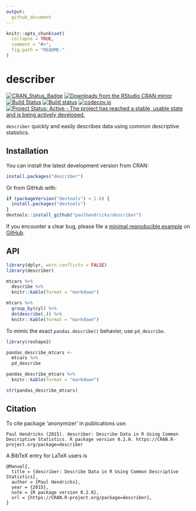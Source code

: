 ```yaml
---
output:
  github_document
---
```


<!-- README.md is generated from README.Rmd. Please edit that file -->

```r
knitr::opts_chunk$set(
  collapse = TRUE,
  comment = "#>",
  fig.path = "README-"
)
```

# describer

[![CRAN_Status_Badge](http://www.r-pkg.org/badges/version/describer)](http://cran.r-project.org/package=describer)
[![Downloads from the RStudio CRAN mirror](http://cranlogs.r-pkg.org/badges/describer)](http://cran.rstudio.com/package=describer)
[![Build Status](https://travis-ci.org/paulhendricks/describer.png?branch=master)](https://travis-ci.org/paulhendricks/describer)
[![Build status](https://ci.appveyor.com/api/projects/status/jyh7mh23q1htalww/branch/master?svg=true)](https://ci.appveyor.com/project/paulhendricks/describer/branch/master)
[![codecov.io](http://codecov.io/github/paulhendricks/describer/coverage.svg?branch=master)](http://codecov.io/github/paulhendricks/describer?branch=master)
[![Project Status: Active - The project has reached a stable, usable state and is being actively developed.](http://www.repostatus.org/badges/0.1.0/active.svg)](http://www.repostatus.org/#active)

`describer` quickly and easily describes data using common descriptive statistics.

## Installation

You can install the latest development version from CRAN:

```R
install.packages("describer")
````

Or from GitHub with:

```R
if (packageVersion("devtools") < 1.6) {
  install.packages("devtools")
}
devtools::install_github("paulhendricks/describer")
```

If you encounter a clear bug, please file a [minimal reproducible example](http://stackoverflow.com/questions/5963269/how-to-make-a-great-r-reproducible-example) on [GitHub](https://github.com/paulhendricks/describer/issues).

## API

```r
library(dplyr, warn.conflicts = FALSE)
library(describer)

mtcars %>% 
  describe %>% 
  knitr::kable(format = "markdown")

mtcars %>% 
  group_by(cyl) %>% 
  do(describe(.)) %>% 
  knitr::kable(format = "markdown")
```

To mimic the exact `pandas.describe()` behavior, use `pd_describe`.

```r
library(reshape2)

pandas_describe_mtcars <- 
  mtcars %>% 
  pd_describe

pandas_describe_mtcars %>% 
  knitr::kable(format = "markdown")

str(pandas_describe_mtcars)
```

## Citation

To cite package ‘anonymizer’ in publications use:

```
Paul Hendricks (2015). describer: Describe Data in R Using Common Descriptive Statistics. R package version 0.2.0. https://CRAN.R-project.org/package=describer
```

A BibTeX entry for LaTeX users is

```
@Manual{,
  title = {describer: Describe Data in R Using Common Descriptive Statistics},
  author = {Paul Hendricks},
  year = {2015},
  note = {R package version 0.2.0},
  url = {https://CRAN.R-project.org/package=describer},
}
```
